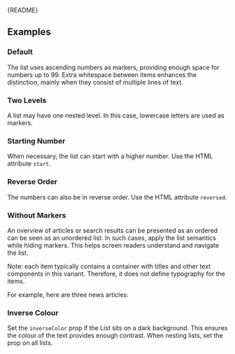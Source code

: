 
<Meta of={OrderedListStories} />

<Markdown>{README}</Markdown>

## Examples

### Default

The list uses ascending numbers as markers, providing enough space for numbers up to 99.
Extra whitespace between items enhances the distinction, mainly when they consist of multiple lines of text.

<Canvas of={OrderedListStories.Default} />

### Two Levels

A list may have one nested level.
In this case, lowercase letters are used as markers.

<Canvas of={OrderedListStories.TwoLevels} />

### Starting Number

When necessary, the list can start with a higher number.
Use the HTML attribute `start`.

<Canvas of={OrderedListStories.StartingNumber} />

### Reverse Order

The numbers can also be in reverse order.
Use the HTML attribute `reversed`.

<Canvas of={OrderedListStories.DescendingNumbers} />

### Without Markers

An overview of articles or search results can be presented as an ordered can be seen as an unordered list.
In such cases, apply the list semantics while hiding markers.
This helps screen readers understand and navigate the list.

Note: each item typically contains a container with titles and other text components in this variant.
Therefore, it does not define typography for the items.

For example, here are three news articles:

<Canvas of={OrderedListStories.WithoutMarkers} />

### Inverse Colour

Set the `inverseColor` prop if the List sits on a dark background.
This ensures the colour of the text provides enough contrast.
When nesting lists, set the prop on all lists.

<Canvas of={OrderedListStories.InverseColor} />
